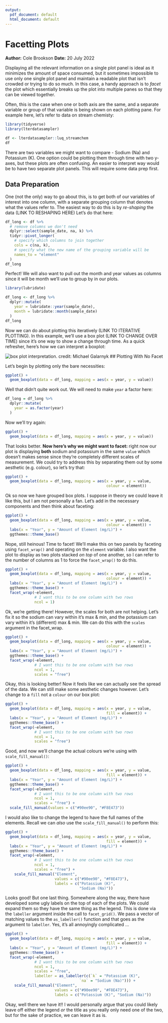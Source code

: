 ```yaml
---
output:
  pdf_document: default
  html_document: default
---
```

# Facetting Plots
**Author:** Cole Brookson
**Date:** 20 July 2022

Displaying all the relevant information on a single plot panel is ideal as it minimizes the amount of space consumed, but it sometimes impossible to use only one single plot panel and maintain a readable plot that isn't crowded or trying to do so much. In this case, a handy approach is to *facet* the plot which essentially breaks up the plot into multiple panes so that they can be viewed together. 

Often, this is the case when one or both axis are the same, and a separate variable or group of that variable is being shown on each plotting pane. For example here, let's refer to data on stream chemisty: 

```r
library(tidyverse)
library(lterdatasampler)

df <- lterdatasampler::luq_streamchem
df
```

There are two variables we might want to compare - Sodium (Na) and Potassium (K). One option could be plotting them through time with two y-axes, but these plots are often confusing. An easier to interpret way would be to have two separate plot panels. This will require some data prep first. 

## Data Preparation

One (not the only) way to go about this, is to get both of our variables of interest into one column, with a separate grouping column that denotes what the values refer to. The easiest way to do this is by *re-shaping* the data (LINK TO RESHAPING HERE) Let's do that here: 

```r
df_long <- df %>% 
  # remove columns we don't need
  dplyr::select(sample_date, na, k) %>% 
  tidyr::pivot_longer(
    # specify which columns to join together
    cols = c(na, k),
    # specify what the new name of the grouping variable will be
    names_to = "element"
  )
df_long
```

Perfect! We will also want to pull out the month and year values as columns since it will be month we'll use to group by in our plots.

```r
library(lubridate)

df_long <- df_long %>% 
  dplyr::mutate(
    year = lubridate::year(sample_date),
    month = lubridate::month(sample_date)
  )
df_long
```


Now we can do about plotting this iteratively (LINK TO ITERATIVE PLOTTING). In this example, we'll use a box plot (LINK TO CHANGE OVER TIME) since it's one way to show a change through time. As a quick refresher, here's how we can interpret a boxplot:

![box plot interpretation. credit: Michael Galarnyk](./img/boxplot.jpg)
## Plotting With No Facet

Let's begin by plotting only the bare necessities: 

```r
ggplot() + 
  geom_boxplot(data = df_long, mapping = aes(x = year, y = value))
```

Well that didn't quite work out. We will need to make `year` a factor here:

```r
df_long = df_long %>% 
  dplyr::mutate(
    year = as.factor(year)
  )
```

Now we'll try again: 

```r
ggplot() + 
  geom_boxplot(data = df_long, mapping = aes(x = year, y = value))
```

That looks better. **Now here's why we might want to facet:** right now our plot is displaying **both** sodium and potassium in the same `value` which doesn't makes sense since they're completely different scales of measurement. We could try to address this by separating them out by some aesthetic (e.g. colour), so let's try that: 

```r
ggplot() + 
  geom_boxplot(data = df_long, mapping = aes(x = year, y = value,
                                             colour = element))
```

Ok so now we have grouped box plots. I suppose in theory we could leave it like this, but I am not personally a fan. Let's add in the necessary components and then think about faceting: 

```r
ggplot() + 
  geom_boxplot(data = df_long, mapping = aes(x = year, y = value,
                                             colour = element)) + 
  labs(x = "Year", y = "Amount of Element (mg/L)") +
  ggthemes::theme_base()
```

Nope, still heinous! Time to facet! We'll make this on two panels by faceting using `facet_wrap()` and operating on the `element` variable. I also want the plot to display as two plots stacked *on top* of one another, so I can refer to the number of columns as 1 to force the `facet_wrap()` to do this. 

```r
ggplot() + 
  geom_boxplot(data = df_long, mapping = aes(x = year, y = value,
                                             colour = element)) + 
  labs(x = "Year", y = "Amount of Element (mg/L)") +
  ggthemes::theme_base() +
  facet_wrap(~element,
             # I want this to be one column with two rows
             ncol = 1)
```

Ok, we're getting there! However, the scales for both are not helping. Let's fix it so the sodium can vary within it's max & min, and the potassium can vary within it's (different) max & min. We can do this with the `scales` argument in the facet_wrap.

```r
ggplot() + 
  geom_boxplot(data = df_long, mapping = aes(x = year, y = value,
                                             colour = element)) + 
  labs(x = "Year", y = "Amount of Element (mg/L)") +
  ggthemes::theme_base() +
  facet_wrap(~element,
             # I want this to be one column with two rows
             ncol = 1,
             scales = "free")
```

Okay, this is looking better! Now it feels like we can actually see the spread of the data. We can still make some aesthetic changes however. Let's change to a `fill` not a `colour` on our box plot: 

```r
ggplot() + 
  geom_boxplot(data = df_long, mapping = aes(x = year, y = value,
                                             fill = element)) + 
  labs(x = "Year", y = "Amount of Element (mg/L)") +
  ggthemes::theme_base() +
  facet_wrap(~element,
             # I want this to be one column with two rows
             ncol = 1,
             scales = "free")
```

Good, and now we'll change the actual colours we're using with `scale_fill_manual()`:

```r
ggplot() + 
  geom_boxplot(data = df_long, mapping = aes(x = year, y = value,
                                             fill = element)) + 
  labs(x = "Year", y = "Amount of Element (mg/L)") +
  ggthemes::theme_base() +
  facet_wrap(~element,
             # I want this to be one column with two rows
             ncol = 1,
             scales = "free") +
  scale_fill_manual(values = c("#90ee90", "#F8E473"))
```

I would also like to change the legend to have the full names of the elements. Recall we can *also* use the `scale_fill_manual()` to perform this:

```r
ggplot() + 
  geom_boxplot(data = df_long, mapping = aes(x = year, y = value,
                                             fill = element)) + 
  labs(x = "Year", y = "Amount of Element (mg/L)") +
  ggthemes::theme_base() +
  facet_wrap(~element,
             # I want this to be one column with two rows
             ncol = 1,
             scales = "free") +
    scale_fill_manual("Element", 
                      values = c("#90ee90", "#F8E473"),
                      labels = c("Potassium (K)",
                                 "Sodium (Na)"))
```

Looks good! But one last thing. Somewhere along the way, there have developed some ugly labels on the top of each of the plots. We could expand them so they have the same thing as the legend. This is done via the `labeller` argument inside the call to `facet_grid()`. We pass a vector of matching values to the `as_labeller()` function and that goes as the argument to `labeller`. Yes, it's all annoyingly complicated ...

```r
ggplot() + 
  geom_boxplot(data = df_long, mapping = aes(x = year, y = value,
                                             fill = element)) + 
  labs(x = "Year", y = "Amount of Element (mg/L)") +
  ggthemes::theme_base() +
  facet_wrap(~element,
             # I want this to be one column with two rows
             ncol = 1,
             scales = "free",
             labeller = as_labeller(c(`k` = "Potassium (K)",
                                 `na` = "Sodium (Na)"))) +
    scale_fill_manual("Element", 
                      values = c("#90ee90", "#F8E473"),
                      labels = c("Potassium (K)", "Sodium (Na)"))
```

Okay, well there we have it!! I would personally argue that you could likely leave off either the legend *or* the title as you really only need one of the two, but for the sake of practice, we can leave it as is. 

